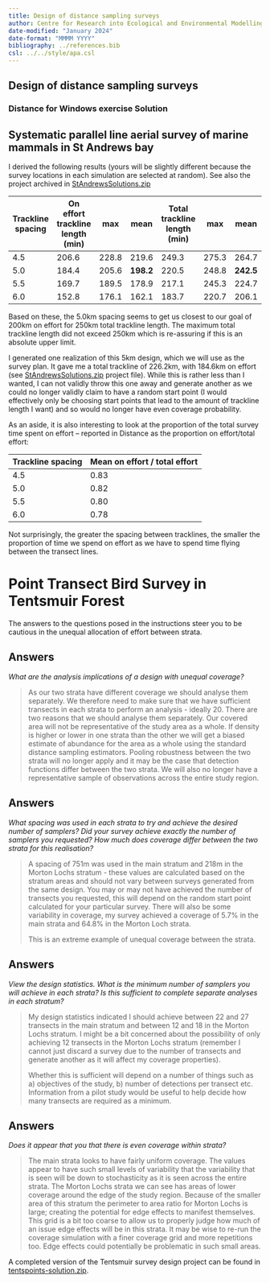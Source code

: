 ```yaml
---
title: Design of distance sampling surveys
author: Centre for Research into Ecological and Environmental Modelling <br> **University of St Andrews**
date-modified: "January 2024"
date-format: "MMMM YYYY"
bibliography: ../references.bib
csl: ../../style/apa.csl
---
```


:::{.callout-warning collapse=false appearance='default' icon=true}
# Design of distance sampling surveys
### Distance for Windows exercise Solution
:::

## Systematic parallel line aerial survey of marine mammals in St Andrews bay

I derived the following results (yours will be slightly different because the survey locations in each simulation are selected at random). See also the project archived in [StAndrewsSolutions.zip](StAndrewsSolutions.zip)

| Trackline spacing | On effort trackline length (min) |  max     |     mean      | Total trackline length (min) |  max     |   mean        |
|-------------------|----------------------------|-------|-----------|------------------------|-------|-----------|
| 4.5               | 206.6                      | 228.8 | 219.6     | 249.3                  | 275.3 | 264.7     |
| 5.0               | 184.4                      | 205.6 | **198.2** | 220.5                  | 248.8 | **242.5** |
| 5.5               | 169.7                      | 189.5 | 178.9     | 217.1                  | 245.3 | 224.7     |
| 6.0               | 152.8                      | 176.1 | 162.1     | 183.7                  | 220.7 | 206.1     |

Based on these, the 5.0km spacing seems to get us closest to our goal of 200km on effort for 250km total trackline length. The maximum total trackline length did not exceed 250km which is re-assuring if this is an absolute upper limit.

I generated one realization of this 5km design, which we will use as the survey plan. It gave me a total trackline of 226.2km, with 184.6km on effort (see [StAndrewsSolutions.zip](StAndrewsSolutions.zip) project file). While this is rather less than I wanted, I can not validly throw this one away and generate another as we could no longer validly claim to have a random start point (I would effectively only be choosing start points that lead to the amount of trackline length I want) and so would no longer have even coverage probability.

As an aside, it is also interesting to look at the proportion of the total survey time spent on effort – reported in Distance as the proportion on effort/total effort:

| Trackline spacing | Mean on effort / total effort |
|-------------------|-------------------------------|
| 4.5               | 0.83                          |
| 5.0               | 0.82                          |
| 5.5               | 0.80                          |
| 6.0               | 0.78                          |

Not surprisingly, the greater the spacing between tracklines, the smaller the proportion of time we spend on effort as we have to spend time flying between the transect lines.


# Point Transect Bird Survey in Tentsmuir Forest

The answers to the questions posed in the instructions steer you to be cautious in the unequal allocation of effort between strata. 

:::{.callout-tip}
## Answers

*What are the analysis implications of a design with unequal coverage?*

> As our two strata have different coverage we should analyse them separately. We therefore need to make sure that we have sufficient transects in each strata to perform an analysis - ideally 20. There are two reasons that we should analyse them separately. Our covered area will not be representative of the study area as a whole. If density is higher or lower in one strata than the other we will get a biased estimate of abundance for the area as a whole using the standard distance sampling estimators. Pooling robustness between the two strata will no longer apply and it may be the case that detection functions differ between the two strata. We will also no longer have a representative sample of observations across the entire study region.

:::

:::{.callout-tip}
## Answers

*What spacing was used in each strata to try and achieve the desired number of samplers? Did your survey achieve exactly the number of samplers you requested? How much does coverage differ between the two strata for this realisation?*

> A spacing of 751m was used in the main stratum and 218m in the Morton Lochs stratum - these values are calculated based on the stratum areas and should not vary between surveys generated from the same design. You may or may not have achieved the number of transects you requested, this will depend on the random start point calculated for your particular survey. There will also be some variability in coverage, my survey achieved a coverage of 5.7% in the main strata and 64.8% in the Morton Loch strata.
>
> This is an extreme example of unequal coverage between the strata.

:::


:::{.callout-tip}
## Answers
*View the design statistics. What is the minimum number of samplers you will achieve in each strata? Is this sufficient to complete separate analyses in each stratum?*

> My design statistics indicated I should achieve between 22 and 27 transects in the main stratum and between 12 and 18 in the Morton Lochs stratum. I might be a bit concerned about the possibility of only achieving 12 transects in the Morton Lochs stratum (remember I cannot just discard a survey due to the number of transects and generate another as it will affect my coverage properties). 
>
> Whether this is sufficient will depend on a number of things such as a) objectives of the study, b) number of detections per transect etc. Information from a pilot study would be useful to help decide how many transects are required as a minimum.

:::

:::{.callout-tip}
## Answers
*Does it appear that you that there is even coverage within strata?*

> The main strata looks to have fairly uniform coverage. The values appear to have such small levels of variability that the variability that is seen will be down to stochasticity as it is seen across the entire strata. The Morton Lochs strata we can see has areas of lower coverage around the edge of the study region. Because of the smaller area of this stratum the perimeter to area ratio for Morton Lochs is large; creating the potential for edge effects to manifest themselves. This grid is a bit too coarse to allow us to properly judge how much of an issue edge effects will be in this strata. It may be wise to re-run the coverage simulation with a finer coverage grid and more repetitions too. Edge effects could potentially be problematic in such small areas.

:::

A completed version of the Tentsmuir survey design project can be found in [tentspoints-solution.zip](tentspoints-solution.zip).